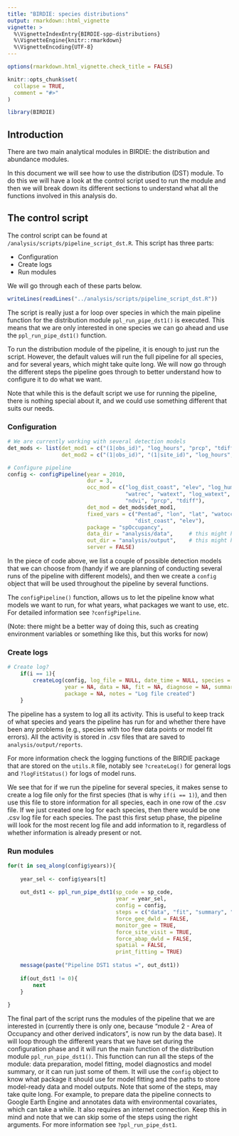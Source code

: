 ```yaml
---
title: "BIRDIE: species distributions"
output: rmarkdown::html_vignette
vignette: >
  %\VignetteIndexEntry{BIRDIE-spp-distributions}
  %\VignetteEngine{knitr::rmarkdown}
  %\VignetteEncoding{UTF-8}
---
```


```r
options(rmarkdown.html_vignette.check_title = FALSE)

knitr::opts_chunk$set(
  collapse = TRUE,
  comment = "#>"
)
```

```r
library(BIRDIE)
```

## Introduction

There are two main analytical modules in BIRDIE: the distribution and abundance
modules.

In this document we will see how to use the distribution (DST) module. To do this we will 
have a look at the control script used to run the module and then we will break down
its different sections to understand what all the functions involved in this analysis do.

## The control script

The control script can be found at `/analysis/scripts/pipeline_script_dst.R`. This script
has three parts:

- Configuration
- Create logs
- Run modules

We will go through each of these parts below.

```r
writeLines(readLines("../analysis/scripts/pipeline_script_dst.R"))
```

The script is really just a for loop over species in which the main pipeline function
for the distribution module `ppl_run_pipe_dst1()` is executed. This means that we are
only interested in one species we can go ahead and use the `ppl_run_pipe_dst1()` function.

To run the distribution module of the pipeline, it is enough to just run the script.
However, the default values will run the full pipeline for all species, and for
several years, which might take quite long. We will now go through the different
steps the pipeline goes through to better understand how to configure it to do
what we want.

Note that while this is the default script we use for running the pipeline, there
is nothing special about it, and we could use something different that suits our needs.

### Configuration

```r

# We are currently working with several detection models
det_mods <- list(det_mod1 = c("(1|obs_id)", "log_hours", "prcp", "tdiff", "cwac"),
                 det_mod2 = c("(1|obs_id)", "(1|site_id)", "log_hours", "prcp", "tdiff", "cwac"))

# Configure pipeline
config <- configPipeline(year = 2010,
                         dur = 3,
                         occ_mod = c("log_dist_coast", "elev", "log_hum.km2", "wetcon",
                                     "watrec", "watext", "log_watext", "watext:watrec",
                                     "ndvi", "prcp", "tdiff"),
                         det_mod = det_mods$det_mod1,
                         fixed_vars = c("Pentad", "lon", "lat", "watocc_ever", "wetext_2018","wetcon_2018",
                                        "dist_coast", "elev"),
                         package = "spOccupancy",
                         data_dir = "analysis/data",     # this might have to be adapted?
                         out_dir = "analysis/output",    # this might have to be adapted?
                         server = FALSE)
```


In the piece of code above, we list a couple of possible detection models that we
can choose from (handy if we are planning of conducting several runs of the pipeline
with different models), and then we create a `config` object that will be used
throughout the pipeline by several functions.

The `configPipeline()` function, allows us to let the pipeline know what models
we want to run, for what years, what packages we want to use, etc. For detailed
information see `?configPipeline`.

(Note: there might be a better way of doing this, such as creating environment variables
or something like this, but this works for now)


### Create logs


```r

# Create log?
    if(i == 1){
        createLog(config, log_file = NULL, date_time = NULL, species = NA, model = NA,
                  year = NA, data = NA, fit = NA, diagnose = NA, summary = NA,
                  package = NA, notes = "Log file created")
    }
```

The pipeline has a system to log all its activity. This is useful to keep track
of what species and years the pipeline has run for and whether there have been
any problems (e.g., species with too few data points or model fit errors). All the
activity is stored in .csv files that are saved to `analysis/output/reports`.

For more information check the logging functions of the BIRDIE package that are
stored on the `utils.R` file, notably see `?createLog()` for general logs and
`?logFitStatus()` for logs of model runs.

We see that for if we run the pipeline for several species, it makes sense to create
a log file only for the first species (that is why `if(i == 1)`), and then use this file to store information
for all species, each in one row of the .csv file. If we just created one log for
each species, then there would be one .csv log file for each species. The past this
first setup phase, the pipeline will look for the most recent log file and add information
to it, regardless of whether information is already present or not.


### Run modules


```r

for(t in seq_along(config$years)){
    
    year_sel <- config$years[t]
    
    out_dst1 <- ppl_run_pipe_dst1(sp_code = sp_code,
                                  year = year_sel,
                                  config = config,
                                  steps = c("data", "fit", "summary", "diagnose"),
                                  force_gee_dwld = FALSE,
                                  monitor_gee = TRUE,
                                  force_site_visit = TRUE,
                                  force_abap_dwld = FALSE,
                                  spatial = FALSE,
                                  print_fitting = TRUE)
    
    message(paste("Pipeline DST1 status =", out_dst1))
    
    if(out_dst1 != 0){
        next
    }
    
}

```

The final part of the script runs the modules of the pipeline that we are interested in
(currently there is only one, because "module 2 - Area of Occupancy and other derived
indicators", is now run by the data base).
It will loop through the different years that we have set during the configuration
phase and it will run the main function of the distribution module `ppl_run_pipe_dst1()`.
This function can run all the steps of the module: data preparation, model fitting, 
model diagnostics and model summary, or it can run just some of them. It will use the
`config` object to know what package it should use for model fitting and the paths to
store model-ready data and model outputs. Note that some of the steps, may take quite long.
For example, to prepare data the pipeline connects to Google Earth Engine and annotates
data with environmental covariates, which can take a while. It also requires an internet
connection. Keep this in mind and note that we can skip some of the steps using the right
arguments. For more information see `?ppl_run_pipe_dst1`.
